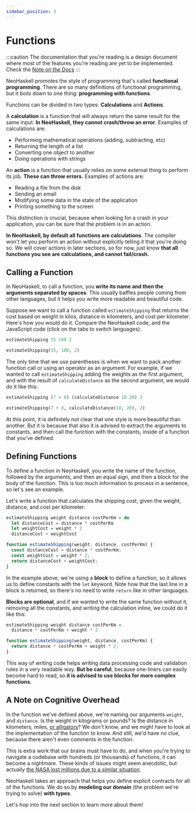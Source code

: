 ```yaml
---
sidebar_position: 3
---
```



# Functions

:::caution
The documentation that you're reading is a design document where most of
the features you're reading are yet to be implemented. Check the [Note on the Docs](/docs/docs-intro)
:::

NeoHaskell promotes the style of programming that's called **functional programming**. There are so many definitions of
functional programming, but it boils down to one thing: **programming with functions**.

Functions can be divided in two types: **Calculations** and **Actions**.

A **calculation** is a function that will always return the same result for the same input. **In NeoHaskell, they cannot crash/throw an error**. Examples of calculations are:

- Performing mathematical operations (adding, subtracting, etc)
- Returning the length of a list
- Converting one object to another
- Doing operations with strings

An **action** is a function that usually relies on some external thing to perform its job. **These can throw errors.** Examples of actions are:

- Reading a file from the disk
- Sending an email
- Modifying some data in the state of the application
- Printing something to the screen

This distinction is crucial, because when looking for a crash in your application, you can be sure that the problem is
in an action.

**In NeoHaskell, by default all functions are calculations**. The compiler won't let you perform an action without explicitly
telling it that you're doing so. We will cover actions in later sections, so for now, just know **that all functions you see are calculations, and cannot fail/crash.**

## Calling a Function

In NeoHaskell, to call a function, you **write its name and then the arguments separated by spaces**. This usually baffles people coming from other languages, but it helps you write more readable and beautiful code.

Suppose we want to call a function called `estimateShipping` that returns the cost based on weight in kilos, distance in kilometers, and cost per kilometer. Here's how you would do it. Compare the NeoHaskell code, and the JavaScript code (click on the tabs to switch languages):

<Tabs>
<TabItem value="neohaskell" label="NeoHaskell">

```haskell
estimateShipping 15 100 2
```

</TabItem>

<TabItem value="js" label="JavaScript">

```python
estimateShipping(15, 100, 2)
```

</TabItem>
</Tabs>

The only time that we use parentheses is when we want to pack another function call or using an operator as an argument. For example, if we wanted to call `estimateShipping` adding the weights as the first argument, and with the result of `calculateDistance` as the second argument, we would do it like this:

<Tabs>
<TabItem value="neohaskell" label="NeoHaskell">

```haskell
estimateShipping (7 + 8) (calculateDistance 10 20) 2
```

</TabItem>

<TabItem value="js" label="JavaScript">

```python
estimateShipping(7 + 8, calculateDistance(10, 20), 2)
```

</TabItem>
</Tabs>

At this point, it is definitely not clear that one style is more beautiful than another. But it is because that also it is
advised to extract the arguments to constants, and then call the function with the constants, inside of a function that you've
defined.

## Defining Functions

To define a function in NeoHaskell, you write the name of the function, followed by the arguments, and then an equal sign, and then a block for the body of the function. This is too much information to process in a sentence, so let's see an example.

Let's write a function that calculates the shipping cost, given the weight, distance, and cost per kilometer:

<Tabs>
<TabItem value="neohaskell" label="NeoHaskell">

```haskell
estimateShipping weight distance costPerKm = do
  let distanceCost = distance * costPerKm
  let weightCost = weight * 2
  distanceCost + weightCost
```

</TabItem>

<TabItem value="js" label="JavaScript">

```js
function estimateShipping(weight, distance, costPerKm) {
  const distanceCost = distance * costPerKm;
  const weightCost = weight * 2;
  return distanceCost + weightCost;
}
```

</TabItem>
</Tabs>

In the example above, we're using a **block** to define a function, so it allows us to define constants with the `let` keyword. Note how that the last line in a block is
returned, so there's no need to write `return` like in
other languages.

**Blocks are optional**, and if we wanted to write the same function without it, removing all the constants,
and writing the calculation inline, we could do it like this:

<Tabs>
<TabItem value="neohaskell" label="NeoHaskell">

```haskell
estimateShipping weight distance costPerKm =
  distance * costPerKm + weight * 2
```

</TabItem>

<TabItem value="js" label="JavaScript">

```js
function estimateShipping(weight, distance, costPerKm) {
  return distance * costPerKm + weight * 2;
}
```

</TabItem>
</Tabs>

This way of writing code helps writing data processing code and validation rules in a very readable way. **But be careful**,
because one-liners can easily become hard to read, so **it is advised to use blocks for more complex functions.**

## A Note on Cognitive Overhead

In the function we've defined above, we're naming our arguments `weight`, and `distance`. Is the weight in kilograms or pounds? Is the distance in kilometers, miles, [or alligators](https://edition.cnn.com/2020/04/04/us/social-distancing-florida-alligator-trnd/index.html)? We don't know, and we might have to look at the implementation of the function to know. And still, we'd have no clue, because there aren't even comments in the function.

This is extra work that our brains must have to do, and when you're trying to navigate a codebase with hundreds (or thousands) of functions, it can become a nightmare. These kinds of issues might seem anecdotic, but actually [the NASA lost millions due to a similar situation](https://www.simscale.com/blog/nasa-mars-climate-orbiter-metric/).

NeoHaskell takes an approach that helps you define explicit contracts for all of the functions. We do so by **modeling our domain** (the problem we're trying to solve) **with types**.

Let's hop into the next section to learn more about them!

